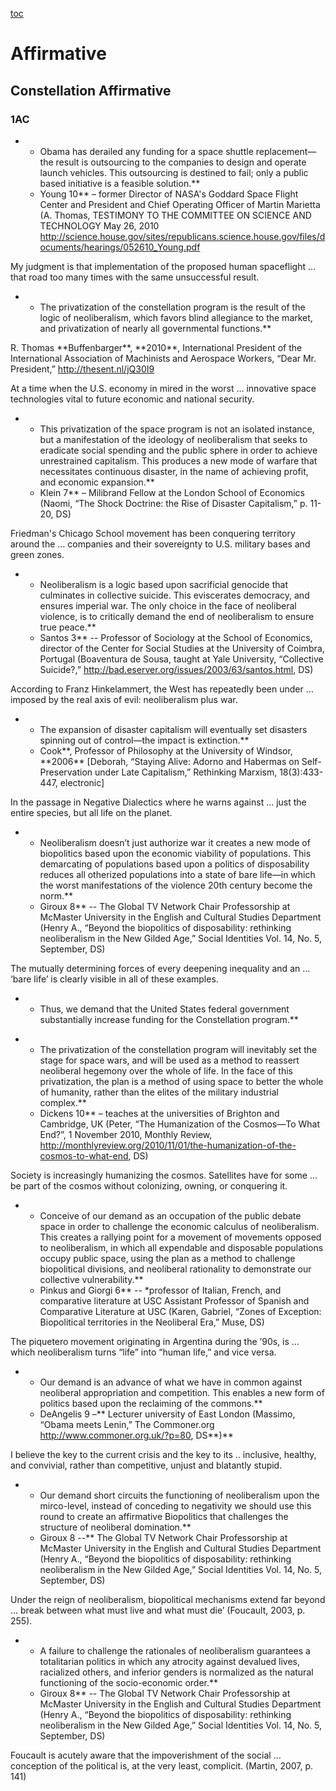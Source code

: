 [[toc]]
=Affirmative= 
==Constellation Affirmative== 
===1AC=== 
**Obama has derailed any funding for a space shuttle replacement—the result is outsourcing to the companies to design and operate launch vehicles. This outsourcing is destined to fail; only a public based initiative is a feasible solution.**
**Young 10** – former Director of NASA's Goddard Space Flight Center and President and Chief Operating Officer of Martin Marietta (A. Thomas, TESTIMONY TO THE COMMITTEE ON SCIENCE AND TECHNOLOGY May 26, 2010 http://science.house.gov/sites/republicans.science.house.gov/files/documents/hearings/052610_Young.pdf

My judgment is that implementation of the proposed human spaceflight … that road too many times with the same unsuccessful result.

**The privatization of the constellation program is the result of the logic of neoliberalism, which favors blind allegiance to the market, and privatization of nearly all governmental functions.**
R. Thomas **Buffenbarger**, **2010**, International President of the International Association of Machinists and Aerospace Workers, “Dear Mr. President,” http://thesent.nl/jQ30I9

At a time when the U.S. economy in mired in the worst … innovative space technologies vital to future economic and national security.

**This privatization of the space program is not an isolated instance, but a manifestation of the ideology of neoliberalism that seeks to eradicate social spending and the public sphere in order to achieve unrestrained capitalism. This produces a new mode of warfare that necessitates continuous disaster, in the name of achieving profit, and economic expansion.**
**Klein 7** – Milibrand Fellow at the London School of Economics (Naomi, “The Shock Doctrine: the Rise of Disaster Capitalism,” p. 11-20, DS)

Friedman's Chicago School movement has been conquering territory around the … companies and their sovereignty to U.S. military bases and green zones.

**Neoliberalism is a logic based upon sacrificial genocide that culminates in collective suicide. This eviscerates democracy, and ensures imperial war. The only choice in the face of neoliberal violence, is to critically demand the end of neoliberalism to ensure true peace.**
**Santos 3** -- Professor of Sociology at the School of Economics, director of the Center for Social Studies at the University of Coimbra, Portugal (Boaventura de Sousa, taught at Yale University, “Collective Suicide?,” [[http://bad.eserver.org/issues/2003/63/santos.html]], DS)

According to Franz Hinkelammert, the West has repeatedly been under … imposed by the real axis of evil: neoliberalism plus war.

**The expansion of disaster capitalism will eventually set disasters spinning out of control—the impact is extinction.**
**Cook**, Professor of Philosophy at the University of Windsor, **2006** [Deborah, “Staying Alive: Adorno and Habermas on Self-Preservation under Late Capitalism,” Rethinking Marxism, 18(3):433-447, electronic]

In the passage in Negative Dialectics where he warns against … just the entire species, but all life on the planet.

**Neoliberalism doesn’t just authorize war it creates a new mode of biopolitics based upon the economic viability of populations. This demarcating of populations based upon a politics of disposability reduces all otherized populations into a state of bare life—in which the worst manifestations of the violence 20th century become the norm.**
**Giroux 8** -- The Global TV Network Chair Professorship at McMaster University in the English and Cultural Studies Department (Henry A., “Beyond the biopolitics of disposability: rethinking neoliberalism in the New Gilded Age,” Social Identities Vol. 14, No. 5, September, DS)

The mutually determining forces of every deepening inequality and an … ‘bare life’ is clearly visible in all of these examples.

**Thus, we demand that the United States federal government substantially increase funding for the Constellation program.**

**The privatization of the constellation program will inevitably set the stage for space wars, and will be used as a method to reassert neoliberal hegemony over the whole of life. In the face of this privatization, the plan is a method of using space to better the whole of humanity, rather than the elites of the military industrial complex.**
**Dickens 10** – teaches at the universities of Brighton and Cambridge, UK (Peter, “The Humanization of the Cosmos—To What End?”, 1 November 2010, Monthly Review, http://monthlyreview.org/2010/11/01/the-humanization-of-the-cosmos-to-what-end, DS)

Society is increasingly humanizing the cosmos. Satellites have for some … be part of the cosmos without colonizing, owning, or conquering it.

**Conceive of our demand as an occupation of the public debate space in order to challenge the economic calculus of neoliberalism. This creates a rallying point for a movement of movements opposed to neoliberalism, in which all expendable and disposable populations occupy public space, using the plan as a method to challenge biopolitical divisions, and neoliberal rationality to demonstrate our collective vulnerability.**
**Pinkus and Giorgi 6** -- *professor of Italian, French, and comparative literature at USC Assistant Professor of Spanish and Comparative Literature at USC (Karen, Gabriel, “Zones of Exception: Biopolitical territories in the Neoliberal Era,” Muse, DS)

The piquetero movement originating in Argentina during the ’90s, is … which neoliberalism turns “life” into “human life,” and vice versa.

**Our demand is an advance of what we have in common against neoliberal appropriation and competition. This enables a new form of politics based upon the reclaiming of the commons.**
**DeAngelis 9 –** Lecturer university of East London (Massimo, “Obama meets Lenin,” The Commoner.org http://www.commoner.org.uk/?p=80, DS**)**

I believe the key to the current crisis and the key to its .. inclusive, healthy, and convivial, rather than competitive, unjust and blatantly stupid.

**Our demand short circuits the functioning of neoliberalism upon the mirco-level, instead of conceding to negativity we should use this round to create an affirmative Biopolitics that challenges the structure of neoliberal domination.**
**Giroux 8 --** The Global TV Network Chair Professorship at McMaster University in the English and Cultural Studies Department (Henry A., “Beyond the biopolitics of disposability: rethinking neoliberalism in the New Gilded Age,” Social Identities Vol. 14, No. 5, September, DS)

Under the reign of neoliberalism, biopolitical mechanisms extend far beyond … break between what must live and what must die’ (Foucault, 2003, p. 255).

**A failure to challenge the rationales of neoliberalism guarantees a totalitarian politics in which any atrocity against devalued lives, racialized others, and inferior genders is normalized as the natural functioning of the socio-economic order.**
**Giroux 8** -- The Global TV Network Chair Professorship at McMaster University in the English and Cultural Studies Department (Henry A., “Beyond the biopolitics of disposability: rethinking neoliberalism in the New Gilded Age,” Social Identities Vol. 14, No. 5, September, DS)

Foucault is acutely aware that the impoverishment of the social … conception of the political is, at the very least, complicit. (Martin, 2007, p. 141)